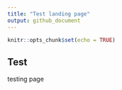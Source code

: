 ```yaml
---
title: "Test landing page"
output: github_document
---
```


```r
knitr::opts_chunk$set(echo = TRUE)
```

## Test

testing page

